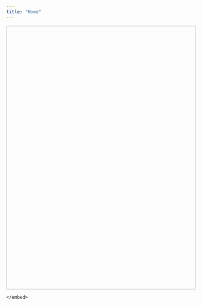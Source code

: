 ```yaml
---
title: "Home"
---
```


<img data="http://jacquelyneneal.github.io/figs/Poster_ENAR2017.jpeg" width="700px" height="700px">
    <embed src="http://jacquelyneneal.github.io/figs/Poster_ENAR2017.jpeg">

    </embed>
</img>